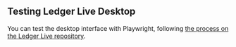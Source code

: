 ## Testing Ledger Live Desktop

You can test the desktop interface with Playwright, following [the process on the Ledger Live repository](https://github.com/LedgerHQ/ledger-live/wiki/LLD:Testing).
